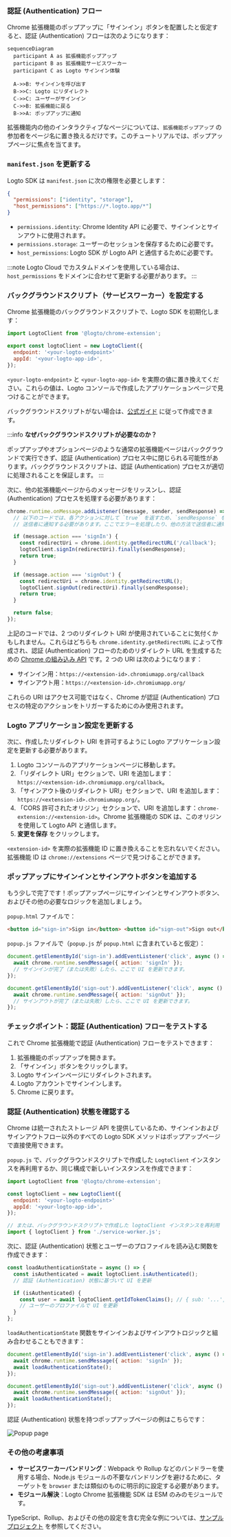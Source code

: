 
### 認証 (Authentication) フロー

Chrome 拡張機能のポップアップに「サインイン」ボタンを配置したと仮定すると、認証 (Authentication) フローは次のようになります：

```mermaid
sequenceDiagram
  participant A as 拡張機能ポップアップ
  participant B as 拡張機能サービスワーカー
  participant C as Logto サインイン体験

  A->>B: サインインを呼び出す
  B->>C: Logto にリダイレクト
  C->>C: ユーザーがサインイン
  C->>B: 拡張機能に戻る
  B->>A: ポップアップに通知
```

拡張機能内の他のインタラクティブなページについては、`拡張機能ポップアップ` の参加者をページ名に置き換えるだけです。このチュートリアルでは、ポップアップページに焦点を当てます。

<RegardingRedirectBasedSignIn />

### `manifest.json` を更新する

Logto SDK は `manifest.json` に次の権限を必要とします：

```json title="manifest.json"
{
  "permissions": ["identity", "storage"],
  "host_permissions": ["https://*.logto.app/*"]
}
```

- `permissions.identity`: Chrome Identity API に必要で、サインインとサインアウトに使用されます。
- `permissions.storage`: ユーザーのセッションを保存するために必要です。
- `host_permissions`: Logto SDK が Logto API と通信するために必要です。

:::note
Logto Cloud でカスタムドメインを使用している場合は、`host_permissions` をドメインに合わせて更新する必要があります。
:::

### バックグラウンドスクリプト（サービスワーカー）を設定する

Chrome 拡張機能のバックグラウンドスクリプトで、Logto SDK を初期化します：

```js title="service-worker.js"
import LogtoClient from '@logto/chrome-extension';

export const logtoClient = new LogtoClient({
  endpoint: '<your-logto-endpoint>'
  appId: '<your-logto-app-id>',
});
```

`<your-logto-endpoint>` と `<your-logto-app-id>` を実際の値に置き換えてください。これらの値は、Logto コンソールで作成したアプリケーションページで見つけることができます。

バックグラウンドスクリプトがない場合は、[公式ガイド](https://developer.chrome.com/docs/extensions/develop/concepts/service-workers/basics) に従って作成できます。

:::info
**なぜバックグラウンドスクリプトが必要なのか？**

ポップアップやオプションページのような通常の拡張機能ページはバックグラウンドで実行できず、認証 (Authentication) プロセス中に閉じられる可能性があります。バックグラウンドスクリプトは、認証 (Authentication) プロセスが適切に処理されることを保証します。
:::

次に、他の拡張機能ページからのメッセージをリッスンし、認証 (Authentication) プロセスを処理する必要があります：

```js title="service-worker.js"
chrome.runtime.onMessage.addListener((message, sender, sendResponse) => {
  // 以下のコードでは、各アクションに対して `true` を返すため、`sendResponse` を呼び出して
  // 送信者に通知する必要があります。ここでエラーを処理したり、他の方法で送信者に通知することもできます。

  if (message.action === 'signIn') {
    const redirectUri = chrome.identity.getRedirectURL('/callback');
    logtoClient.signIn(redirectUri).finally(sendResponse);
    return true;
  }

  if (message.action === 'signOut') {
    const redirectUri = chrome.identity.getRedirectURL();
    logtoClient.signOut(redirectUri).finally(sendResponse);
    return true;
  }

  return false;
});
```

上記のコードでは、2 つのリダイレクト URI が使用されていることに気付くかもしれません。これらはどちらも `chrome.identity.getRedirectURL` によって作成され、認証 (Authentication) フローのためのリダイレクト URL を生成するための [Chrome の組み込み API](https://developer.chrome.com/docs/extensions/reference/api/identity#method-getRedirectURL) です。2 つの URI は次のようになります：

- サインイン用：`https://<extension-id>.chromiumapp.org/callback`
- サインアウト用：`https://<extension-id>.chromiumapp.org/`

これらの URI はアクセス可能ではなく、Chrome が認証 (Authentication) プロセスの特定のアクションをトリガーするためにのみ使用されます。

### Logto アプリケーション設定を更新する

次に、作成したリダイレクト URI を許可するように Logto アプリケーション設定を更新する必要があります。

1. Logto コンソールのアプリケーションページに移動します。
2. 「リダイレクト URI」セクションで、URI を追加します：`https://<extension-id>.chromiumapp.org/callback`。
3. 「サインアウト後のリダイレクト URI」セクションで、URI を追加します：`https://<extension-id>.chromiumapp.org/`。
4. 「CORS 許可されたオリジン」セクションで、URI を追加します：`chrome-extension://<extension-id>`。Chrome 拡張機能の SDK は、このオリジンを使用して Logto API と通信します。
5. **変更を保存** をクリックします。

`<extension-id>` を実際の拡張機能 ID に置き換えることを忘れないでください。拡張機能 ID は `chrome://extensions` ページで見つけることができます。

### ポップアップにサインインとサインアウトボタンを追加する

もう少しで完了です！ポップアップページにサインインとサインアウトボタン、およびその他の必要なロジックを追加しましょう。

`popup.html` ファイルで：

```html title="popup.html"
<button id="sign-in">Sign in</button> <button id="sign-out">Sign out</button>
```

`popup.js` ファイルで（`popup.js` が `popup.html` に含まれていると仮定）：

```js title="popup.js"
document.getElementById('sign-in').addEventListener('click', async () => {
  await chrome.runtime.sendMessage({ action: 'signIn' });
  // サインインが完了（または失敗）したら、ここで UI を更新できます。
});

document.getElementById('sign-out').addEventListener('click', async () => {
  await chrome.runtime.sendMessage({ action: 'signOut' });
  // サインアウトが完了（または失敗）したら、ここで UI を更新できます。
});
```

### チェックポイント：認証 (Authentication) フローをテストする

これで Chrome 拡張機能で認証 (Authentication) フローをテストできます：

1. 拡張機能のポップアップを開きます。
2. 「サインイン」ボタンをクリックします。
3. Logto サインインページにリダイレクトされます。
4. Logto アカウントでサインインします。
5. Chrome に戻ります。

### 認証 (Authentication) 状態を確認する

Chrome は統一されたストレージ API を提供しているため、サインインおよびサインアウトフロー以外のすべての Logto SDK メソッドはポップアップページで直接使用できます。

`popup.js` で、バックグラウンドスクリプトで作成した `LogtoClient` インスタンスを再利用するか、同じ構成で新しいインスタンスを作成できます：

```js title="popup.js"
import LogtoClient from '@logto/chrome-extension';

const logtoClient = new LogtoClient({
  endpoint: '<your-logto-endpoint>'
  appId: '<your-logto-app-id>',
});

// または、バックグラウンドスクリプトで作成した logtoClient インスタンスを再利用
import { logtoClient } from './service-worker.js';
```

次に、認証 (Authentication) 状態とユーザーのプロファイルを読み込む関数を作成できます：

```js title="popup.js"
const loadAuthenticationState = async () => {
  const isAuthenticated = await logtoClient.isAuthenticated();
  // 認証 (Authentication) 状態に基づいて UI を更新

  if (isAuthenticated) {
    const user = await logtoClient.getIdTokenClaims(); // { sub: '...', email: '...', ... }
    // ユーザーのプロファイルで UI を更新
  }
};
```

`loadAuthenticationState` 関数をサインインおよびサインアウトロジックと組み合わせることもできます：

```js title="popup.js"
document.getElementById('sign-in').addEventListener('click', async () => {
  await chrome.runtime.sendMessage({ action: 'signIn' });
  await loadAuthenticationState();
});

document.getElementById('sign-out').addEventListener('click', async () => {
  await chrome.runtime.sendMessage({ action: 'signOut' });
  await loadAuthenticationState();
});
```

認証 (Authentication) 状態を持つポップアップページの例はこちらです：

![Popup page](./extension-popup.webp)

### その他の考慮事項

- **サービスワーカーバンドリング**：Webpack や Rollup などのバンドラーを使用する場合、Node.js モジュールの不要なバンドリングを避けるために、ターゲットを `browser` または類似のものに明示的に設定する必要があります。
- **モジュール解決**：Logto Chrome 拡張機能 SDK は ESM のみのモジュールです。

TypeScript、Rollup、およびその他の設定を含む完全な例については、[サンプルプロジェクト](https://github.com/logto-io/js/tree/HEAD/packages/chrome-extension-sample) を参照してください。

